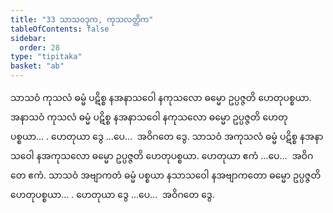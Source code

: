 ```yaml
---
title: "33 သာသဝဒုက, ကုသလတ္တိက"
tableOfContents: false
sidebar:
  order: 28
type: "tipitaka"
basket: "ab"
---
```



<DynamicBreadcrumb />

<Division number="42">

<Paragraph number="122">
သာသဝံ ကုသလံ ဓမ္မံ ပဋိစ္စ နအနာသဝေါ နကုသလော ဓမ္မော ဥပ္ပဇ္ဇတိ ဟေတုပစ္စယာ. အနာသဝံ ကုသလံ ဓမ္မံ ပဋိစ္စ နအနာသဝေါ နကုသလော ဓမ္မော ဥပ္ပဇ္ဇတိ ဟေတုပစ္စယာ… . ဟေတုယာ ဒွေ …ပေ…  အဝိဂတေ ဒွေ.
</Paragraph>

<Paragraph number="123">
သာသဝံ အကုသလံ ဓမ္မံ ပဋိစ္စ နအနာသဝေါ နအကုသလော ဓမ္မော ဥပ္ပဇ္ဇတိ ဟေတုပစ္စယာ. ဟေတုယာ ဧကံ …ပေ…  အဝိဂတေ ဧကံ.
</Paragraph>

<Paragraph number="124">
သာသဝံ အဗျာကတံ ဓမ္မံ ပစ္စယာ နသာသဝေါ နအဗျာကတော ဓမ္မော ဥပ္ပဇ္ဇတိ ဟေတုပစ္စယာ… . ဟေတုယာ ဒွေ …ပေ…  အဝိဂတေ ဒွေ.
</Paragraph>
</Division>